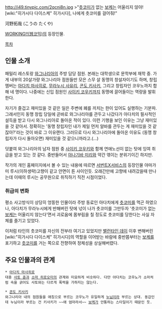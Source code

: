 http://i49.tinypic.com/2qcni8n.jpg
>"[[츳코미]]가 없는 [[보케]]는 어울리지 않아! [wiki:"히가시다 다이스케" 히가시다], 나에게 츳코미를 걸어줘!"

河野拓哉 (こうの たくや)

[[WORKING!!(웹코믹)]]의 등장인물.

[[목차]]

== 인물 소개 ==
패밀리 레스토랑 [[와그나리아]]의 주방 담당 점원. 본래는 대학생으로 문학부에 재학 중. 가게 내부의 20살가량 와그나리아 점원들만 모은 스무 살 동맹의 창설자이기도 하며, 창립 멤버는 [[아다치 마사히로]], [[무라누시 사유리]], [[콘도 키사키]], 그리고 창립자인 코우노까지 합해 네 명이다. 나중에는 신입 점원인 [[사이키 코우키]]까지 동맹에 끌어들이는 역량을 발휘한다.

자기가 즐겁고 재미있을 것 같은 일은 주변에 폐를 끼치는 한이 있어도 실행하는 기분파. 그래서인지 동맹 창립 당일에 곧바로 와그나리아를 관두고 나갔다가 아다치의 필사적인 설득을 받고 다시 와그나리아로 돌아온 적이 있다. 이런 기행을 보인 이유는 그냥 재미있을 것 같아서. 정확히는 '동맹 창립자인 내가 제일 먼저 알바를 관두는 게 재미있을 것 같잖아?'라는 것이 바로 그 이유랜다. 그러므로 다시 와그나리아에 돌아온 이유도 (동맹 창립자가 다시 돌아오면) 재미있을 것 같으니까라고.(…)

덧붙여 와그나리아의 남자 점원 중 [[사이키 코우키]]와 함께 연애노선이 없는 탓에 잉여 취급을 받고 있는 것 같다. 중반들어서 [[야나기바 미리]]와 약간 엮이는 분위기이긴 하지만.

작가의 개인 홈페이지에서 볼 수 있는 내용에 따르면 [[서번트X서비스]]의 등장인물 야마가미 루시(이하생략)고향이 같고 안면이 튼 사이인듯.
오래간만에 고향에 내려갔을때 만나는데 이때의 루시는 공무원으로 취직하기 직전 시점이었다.

=== 취급의 변화 ===
평소 사고방식이 상당히 엉뚱한 인물이라 주방 동료인 아다치에게 [[츳코미]]를 먹곤 하였으나, 아다치가 무라누시에게 반해버린 탓에 넋이 나가 츳코미를 그만두자 '츳코미가 없는 [[보케]]는 어울리지 않는다'면서 괴로움에 몸부림을 칠 정도로 츳코미를 당한다는 사실 자체를 즐기고 있었다. 

이처럼 타인의 츳코미를 자신의 전부라 여기고 있었지만 [[밸런타인 데이]] 이후 변해버린 [wiki:"히가시다 다이스케" 히가시다]의 역할을 이어받는 바람에 중반쯤부터는 [[보케]]를 포기하고 [[츳코미]]를 거는 쪽으로 전향하여 정체성을 상실해버렸다.

== 주요 인물과의 관계 ==
 * [[아다치 마사히로]]
 대충 [[사토 쥰]]과 [[소마 히로오미]]의 관계와 미묘하게 비슷하다. 다만 아다치는 코우노가 소마처럼 속을 긁어도 사토와는 다르게 폭력을 가하지는 않는다. 

 * [[콘도 키사키]]
 와그나리아 내의 점원들을 애칭으로 부르는 코우노가 유일하게 [[누님]]이라 부르는 상대. 동갑인데 누님이라 부르는 건 키사키가 ~~애 엄마라서~~ [[보케]]가 안통하는 스타일이기 때문인 듯.
